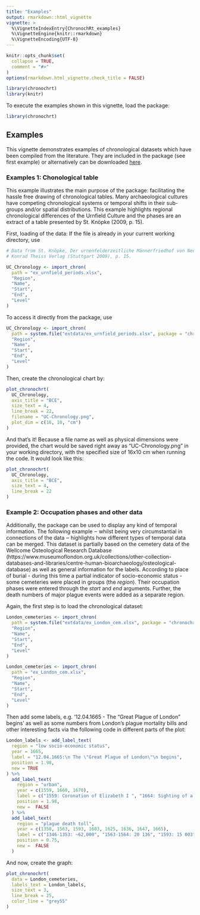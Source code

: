 ```yaml
---
title: "Examples"
output: rmarkdown::html_vignette
vignette: >
  %\VignetteIndexEntry{ChronochRt_examples}
  %\VignetteEngine{knitr::rmarkdown}
  %\VignetteEncoding{UTF-8}
---
```


```r
knitr::opts_chunk$set(
  collapse = TRUE,
  comment = "#>"
)
options(rmarkdown.html_vignette.check_title = FALSE)

library(chronochrt)
library(knitr)
```

To execute the examples shown in this vignette, load the package:  

```r
library(chronochrt)
```

## Examples

This vignette demonstrates examples of chronological datasets which have been compiled from the literature. They are included in the package (see first example) or alternatively can be downloaded [here](https://github.com/archaeothommy/chronochrt/tree/master/inst/extdata). 

### Examples 1: Chonological table
This example illustrates the main purpose of the package: facilitating the hassle free drawing of chronological tables. 
Many archaeological cultures have competing chronological systems or temporal shifts in their sub-groups and/or spatial distributions. This example highlights regional chronological differences of the Urnfield Culture and the phases are an extract of a table presented by St. Knöpke (2009, p. 15). 

First, loading of the data: 
If the file is already in your current working directory, use
```r

# Data from St. Knöpke, Der urnenfelderzeitliche Männerfriedhof von Neckarsulm.
# Konrad Theiss Verlag (Stuttgart 2009), p. 15.

UC_Chronology <- import_chron(
  path = "ex_urnfield_periods.xlsx",
  "Region",
  "Name",
  "Start",
  "End",
  "Level"
)
```

To access it directly from the package, use 
```r

UC_Chronology <- import_chron(
  path = system.file("extdata/ex_urnfield_periods.xlsx", package = "chronochrt"),
  "Region",
  "Name",
  "Start",
  "End",
  "Level"
)
```

Then, create the chronological chart by: 
```r

plot_chronochrt(
  UC_Chronology,
  axis_title = "BCE",
  size_text = 4,
  line_break = 22,
  filename = "UC-Chronology.png",
  plot_dim = c(16, 10, "cm")
)

```

And that's it! Because a file name as well as physical dimensions were provided, the chart would be saved right away as "UC-Chronology.png" in your working directory, with the specified size of 16x10 cm when running the code. It would look like this: 

```r

plot_chronochrt(
  UC_Chronology,
  axis_title = "BCE",
  size_text = 4,
  line_break = 22
)

```

### Example 2: Occupation phases and other data

Additionally, the package can be used to display any kind of temporal information. The following example ‒ whilst being very circumstantial in connections of the data ‒ highlights how different types of temporal data can be merged. This dataset is partially based on the cemetery data of the Wellcome Osteological Research Database (https://www.museumoflondon.org.uk/collections/other-collection-databases-and-libraries/centre-human-bioarchaeology/osteological-database) as well as general information for the labels.
According to place of burial - during this time a partial indicator of socio-economic status - some cemeteries were placed in groups (the _region_). Their occupation phases were entered through the _start_ and _end_ arguments. Further, the death numbers of major plague events were added as a separate region. 

Again, the first step is to load the chronological dataset:

```r

London_cemeteries <- import_chron(
  path = system.file("extdata/ex_London_cem.xlsx", package = "chronochrt"),
  "Region",
  "Name",
  "Start",
  "End",
  "Level"
)

```

```r

London_cemeteries <- import_chron(
  path = "ex_London_cem.xlsx",
  "Region",
  "Name",
  "Start",
  "End",
  "Level"
)

```

Then add some labels, e.g. '12.04.1665 - The "Great Plague of London" begins' as well as some numbers from London's plague mortality bills and other interesting facts via the following code in different parts of the plot:
```r

London_labels <- add_label_text(
  region = "low socio-economic status",
  year = 1665,
  label = "12.04.1665:\n The \"Great Plague of London\"\n begins",
  position = 1.98,
  new = TRUE
) %>%
  add_label_text(
    region = "urban",
    year = c(1559, 1660, 1670),
    label = c("1559: Coronation of Elizabeth I ", "1664: Sighting of a bright comet", "1666: Great Fire of London"),
    position = 1.98,
    new =  FALSE
  ) %>%
  add_label_text(
    region = "plague death toll",
    year = c(1350, 1563, 1593, 1603, 1625, 1636, 1647, 1665),
    label = c("1346-1353: ~62,000", "1563-1564: 20 136", "1593: 15 003", "1603: 33 347", "1625: 41,313", "1636: 10,000", "1647: 3,597", "1665: 68,596"),
    position = 0.75,
    new =  FALSE
  )

```

And now, create the graph:
```r

plot_chronochrt(
  data = London_cemeteries,
  labels_text = London_labels,
  size_text = 3,
  line_break = 25,
  color_line = "grey55"
)
```
